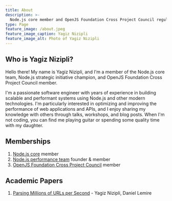 ```yaml
---
title: About
description: >-
  Node.js core member and OpenJS Foundation Cross Project Council regular member
type: Page
feature_image: /about.jpeg
feature_image_caption: Yagiz Nizipli
feature_image_alt: Photo of Yagiz Nizipli
---
```


## Who is Yagiz Nizipli?

Hello there! My name is Yagiz Nizipli, and I'm a member of the Node.js core team, Node.js strategic initiative
champion, and OpenJS Foundation Cross Project Council member.

I'm a passionate software engineer with years of experience in building scalable and performant systems using Node.js
and other modern technologies. I'm particularly interested in optimizing and improving the performance of
web applications and APIs, and I enjoy sharing my knowledge with others through talks, workshops, and blog posts.
When I'm not coding, you can find me playing guitar or spending some quality time with my daughter.

## Memberships

1. [Node.js core][nodejs-repository] member
2. [Node.js performance team][nodejs-performance-repository] founder & member
3. [OpenJS Foundation Cross Project Council][openjsf-cpc-repository] member

## Academic Papers

1. [Parsing Millions of URLs per Second][parsing-millions-of-urls] - Yagiz Nizipli, Daniel Lemire

[nodejs-repository]: https://github.com/nodejs/node
[nodejs-performance-repository]: https://github.com/nodejs/performance
[openjsf-cpc-repository]: https://github.com/openjs-foundation/cross-project-council

[parsing-millions-of-urls]: https://www.authorea.com/doi/full/10.22541/au.168571970.03060289
